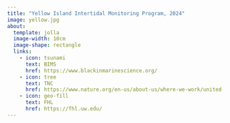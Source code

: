 ```yaml
---
title: "Yellow Island Intertidal Monitoring Program, 2024"
image: yellow.jpg
about:
  template: jolla
  image-width: 10cm
  image-shape: rectangle
  links:
    - icon: tsunami
      text: BIMS
      href: https://www.blackinmarinescience.org/
    - icon: tree
      text: TNC
      href: https://www.nature.org/en-us/about-us/where-we-work/united-states/washington/
    - icon: geo-fill
      text: FHL
      href: https://fhl.uw.edu/
---
```

